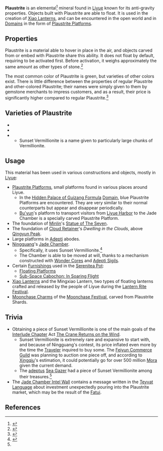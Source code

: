 {{Terminology Infobox
|image  = Item Plaustrite Shard.png
|type   = Lore
|region = Liyue
}}
'''Plaustrite''' is an elemental<ref>{{Ref/Item|Plaustrite Shard}}</ref> mineral found in [[Liyue]] known for its anti-gravity properties. Objects built with Plaustrite are able to float. It is used in the creation of [[Xiao Lantern]]s, and can be encountered in the open world and in [[Domains]] in the form of [[Plaustrite Platform]]s.

==Properties==
Plaustrite is a material able to hover in place in the air, and objects carved from or embed with Plaustrite share this ability. It does not float by default, requiring to be activated first. Before activation, it weighs approximately the same amount as other types of stone.<ref name="AQI-1-2">{{Ref/Quest|Seagaze Sunset}}</ref>

The most common color of Plaustrite is green, but varieties of other colors exist. There is little difference between the properties of regular Plaustrite and other-colored Plaustrite; their names were simply given to them by gemstone merchants to impress customers, and as a result, their price is significantly higher compared to regular Plaustrite.<ref>{{Ref/Quest|Currents Deep Beneath the Lanterns}}</ref>

==Varieties of Plaustrite==
*{{Item|Plaustrite Shard|30|text="Common" Plaustrite}}
*{{Item|Azurite|30}}
*{{Item|Vermillionite|30}}
**Sunset Vermillionite is a name given to particularly large chunks of Vermillionite.

==Usage==
This material has been used in various constructions and objects, mostly in [[Liyue]]:
*[[Plaustrite Platform]]s, small platforms found in various places around Liyue.
**In the [[Hidden Palace of Guizang Formula]] [[Domain]], blue Plaustrite Platforms are encountered. They are very similar to their normal counterparts but appear and disappear periodically.
**[[Bu'yun]]'s platform to transport visitors from [[Liyue Harbor]] to the Jade Chamber is a specially carved Plaustrite Platform.
*The foundation of [[Minlin]]'s [[Statue of The Seven]].
*The foundation of [[Cloud Retainer]]'s ''Dwelling in the Clouds'', above [[Qingyun Peak]].
*Large platforms in [[Adepti]] abodes.
*[[Ningguang]]'s [[Jade Chamber]].
**Specifically, it uses Sunset Vermillionite.<ref>{{Ref/Quest|Jade Chamber Rising}}</ref>
**The Chamber is able to be moved at will, thanks to a mechanism constructed with [[Wonder Core]]s and [[Adepti Sigil]]s.
*Certain [[Furnishings]] used in the [[Serenitea Pot]]:
** [[:Category:Landform Floating Platform|Floating Platforms]]
** [[Sub-Space Cabochon: In Soaring Flight]]
*[[Xiao Lantern]]s and the Mingxiao Lantern, two types of floating lanterns crafted and released by the people of Liyue during the [[Lantern Rite Festival]].
*[[Moonchase Charm]]s of the [[Moonchase Festival]], carved from Plaustrite Shards.

==Trivia==
*Obtaining a piece of Sunset Vermillionite is one of the main goals of the [[Interlude Chapter]] Act [[The Crane Returns on the Wind]].
**Sunset Vermillionite is extremely rare and expansive to start with, and because of Ningguang's contest, its price inflated even more by the time the [[Traveler]] inquired to buy some. The [[Feiyun Commerce Guild]] was planning to auction one piece off, and according to [[Xingqiu]]'s estimation, it could potentially go for over 500 million [[Mora]] given the current demand.
**The [[Adepti|adeptus]] [[Sea Gazer]] had a piece of Sunset Vermillionite among their treasures.<ref name="AQI-1-2" />
* The [[Jade Chamber#Jade Chamber Intel Wall|Jade Chamber Intel Wall]] contains a message written in the [[Teyvat Language]] about investment unexpectedly pouring into the Plaustrite market, which may be the result of the [[Fatui]].

==References==
{{Reflist}}